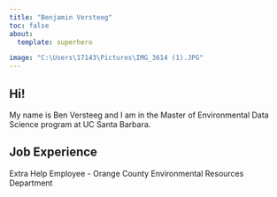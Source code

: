 ```yaml
---
title: "Benjamin Versteeg"
toc: false
about: 
  template: superhero

image: "C:\Users\17143\Pictures\IMG_3614 (1).JPG"
---
```


## Hi!

My name is Ben Versteeg and I am in the Master of Environmental Data Science program at UC Santa Barbara.

## Job Experience

Extra Help Employee - Orange County Environmental Resources Department
